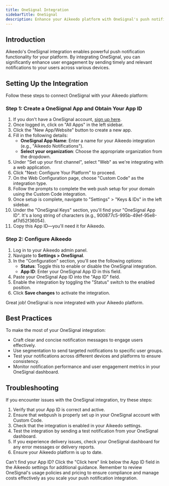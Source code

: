 ```yaml
---
title: OneSignal Integration
sidebarTitle: OneSignal
description: Enhance your Aikeedo platform with OneSignal's push notification capabilities. This guide walks you through setting up and leveraging OneSignal for engaging your users with timely notifications.
---
```


## Introduction

Aikeedo's OneSignal integration enables powerful push notification functionality for your platform. By integrating OneSignal, you can significantly enhance user engagement by sending timely and relevant notifications to your users across various devices.

## Setting Up the Integration

Follow these steps to connect OneSignal with your Aikeedo platform:

### Step 1: Create a OneSignal App and Obtain Your App ID

1. If you don't have a OneSignal account, [sign up here](https://onesignal.com/).
2. Once logged in, click on "All Apps" in the left sidebar.
3. Click the "New App/Website" button to create a new app.
4. Fill in the following details:
   - **OneSignal App Name**: Enter a name for your Aikeedo integration (e.g., "Aikeedo Notifications").
   - **Select your organization**: Choose the appropriate organization from the dropdown.
5. Under "Set up your first channel", select "Web" as we're integrating with a web application.
6. Click "Next: Configure Your Platform" to proceed.
7. On the Web Configuration page, choose "Custom Code" as the integration type.
8. Follow the prompts to complete the web push setup for your domain using the Custom Code integration.
9. Once setup is complete, navigate to "Settings" > "Keys & IDs" in the left sidebar.
10. Under the "OneSignal Keys" section, you'll find your "OneSignal App ID". It's a long string of characters (e.g., 900877c5-995b-49ef-95e8-af7d52f36054).
11. Copy this App ID—you'll need it for Aikeedo.

### Step 2: Configure Aikeedo

1. Log in to your Aikeedo admin panel.
2. Navigate to **Settings > OneSignal**.
3. In the "Configuration" section, you'll see the following options:
   - **Status**: Toggle this to enable or disable the OneSignal integration.
   - **App ID**: Enter your OneSignal App ID in this field.
4. Paste your OneSignal App ID into the "App ID" field.
5. Enable the integration by toggling the "Status" switch to the enabled position.
6. Click **Save changes** to activate the integration.

<Check>
  Great job! OneSignal is now integrated with your Aikeedo platform.
</Check>

## Best Practices

To make the most of your OneSignal integration:

- Craft clear and concise notification messages to engage users effectively.
- Use segmentation to send targeted notifications to specific user groups.
- Test your notifications across different devices and platforms to ensure consistency.
- Monitor notification performance and user engagement metrics in your OneSignal dashboard.

## Troubleshooting

If you encounter issues with the OneSignal integration, try these steps:

1. Verify that your App ID is correct and active.
2. Ensure that webpush is properly set up in your OneSignal account with Custom Code.
3. Check that the integration is enabled in your Aikeedo settings.
4. Test the integration by sending a test notification from your OneSignal dashboard.
5. If you experience delivery issues, check your OneSignal dashboard for any error messages or delivery reports.
6. Ensure your Aikeedo platform is up to date.

<Tip>
  Can't find your App ID? Click the "Click here" link below the App ID field in the Aikeedo settings for additional guidance.
</Tip>

<Note>
  Remember to review OneSignal's usage policies and pricing to ensure compliance and manage costs effectively as you scale your push notification integration.
</Note>

